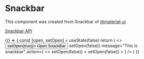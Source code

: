 
<Meta title="Components/atoms/Snackbar" component={Snackbar} />

# Snackbar

This component was created from Snackbar of [@material-ui](https://material-ui.com).

[Snackbar API](https://material-ui.com/api/snackbar)

<Preview>
  <Story name="SnackBar">
    {() => {
      const [open, setOpen] = useState(false)
      return (
        <>
          <Button onClick={() => setOpen(true)}> Open SnackBar </Button>
          <Snackbar
            open={open}
            onClose={() => setOpen(false)}
            message="This is snackbar"
            action={
              <>
                <IconButton
                  color="common.white"
                  size="small"
                  onClick={() => setOpen(false)}
                >
                  <Check fontSize="small" />
                </IconButton>
                <IconButton
                  color="common.white"
                  size="small"
                  onClick={() => setOpen(false)}
                >
                  <Close fontSize="small" />
                </IconButton>
              </>
            }
          />
        </>
      )
    }}
  </Story>
</Preview>
